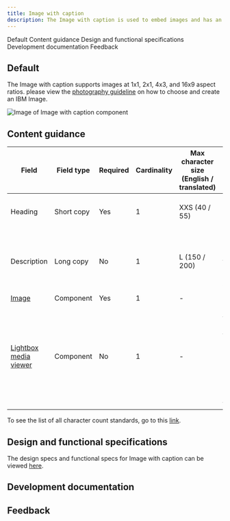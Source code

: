 ```yaml
---
title: Image with caption
description: The Image with caption is used to embed images and has an optional caption. 
---
```



<ComponentDescription name="Image with caption" type="ui" />

<AnchorLinks>

<AnchorLink>Default</AnchorLink>
<AnchorLink>Content guidance</AnchorLink>
<AnchorLink>Design and functional specifications</AnchorLink>
<AnchorLink>Development documentation</AnchorLink>
<AnchorLink>Feedback</AnchorLink>

</AnchorLinks>

## Default
The Image with caption supports images at 1x1, 2x1, 4x3, and 16x9 aspect ratios. please view the <a href="https://www.ibm.com/design/language/photography/tips-and-techniques" target="_blank">photography guideline</a> on how to choose and create an IBM Image.

<Row>
<Column colMd={8} colLg={8}>

![Image of Image with caption component](../../images/component/image-with-caption/image-with-caption-default.jpg)

</Column>
</Row>

## Content guidance

| Field | Field type | Required   | Cardinality | Max character size (English / translated) | Notes |
| -------- | --------- | ---------- | ---------- | ----------| ----------|
| Heading | Short copy | Yes | 1 | XXS (40 / 55)| This field also acts as the caption |
| Description | Long copy | No | 1 | L (150 / 200)| This is only shown in the lightbox media viewer |
| [Image](https://www.ibm.com/standards/web/carbon-for-ibm-dotcom/components/image) | Component | Yes | 1 | - | - |
| [Lightbox media viewer](https://www.ibm.com/standards/web/carbon-for-ibm-dotcom/components/lightbox-media-viewer) | Component | No | 1 | - | If enabled, the user can view the image, heading, and description in the lightbox modal by selecting the image. |

To see the list of all character count standards, go to this <a href="https://github.com/carbon-design-system/carbon-for-ibm-dotcom-website/wiki/Character-count-standards" target="_blank" rel="noopener noreferrer nofollow">link</a>.

## Design and functional specifications

The design specs and functional specs for Image with caption can be viewed <a href="https://ibm.box.com/s/mclmewshqcme7g6gykepok78rm882a0j" target="_blank" rel="noopener noreferrer nofollow">here</a>.

## Development documentation

<ComponentStatus name="Image with caption" type="ui" />

## Feedback

<ComponentFeedback />
